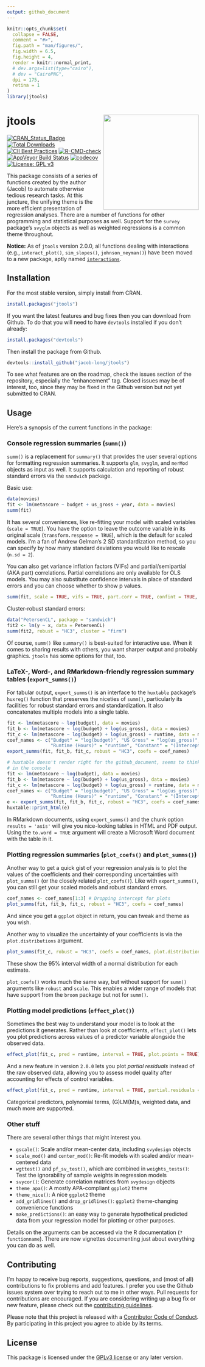```yaml
---
output: github_document
---
```


<!-- README.md is generated from README.Rmd. Please edit that file -->

```r
knitr::opts_chunk$set(
  collapse = FALSE,
  comment = "#>",
  fig.path = "man/figures/",
  fig.width = 6.5,
  fig.height = 4,
  render = knitr::normal_print,
  # dev.args=list(type="cairo"),
  # dev = "CairoPNG",
  dpi = 175,
  retina = 1
)
library(jtools)
```

# jtools <img src="man/figures/logo.png" alt="" height="250px" align="right" />


[![CRAN_Status_Badge](https://www.r-pkg.org/badges/version/jtools)](https://cran.r-project.org/package=jtools) 
[![Total Downloads](https://cranlogs.r-pkg.org/badges/grand-total/jtools)](https://cran.r-project.org/package=jtools)
[![CII Best Practices](https://bestpractices.coreinfrastructure.org/projects/2527/badge)](https://bestpractices.coreinfrastructure.org/projects/2527)
[![R-CMD-check](https://github.com/jacob-long/jtools/workflows/R-CMD-check/badge.svg)](https://github.com/jacob-long/jtools/actions) 
[![AppVeyor Build Status](https://ci.appveyor.com/api/projects/status/github/jacob-long/JTools?branch=master&svg=true)](https://ci.appveyor.com/project/jacob-long/JTools) 
[![codecov](https://codecov.io/gh/jacob-long/jtools/branch/master/graph/badge.svg)](https://app.codecov.io/gh/jacob-long/jtools) 
[![License: GPL v3](https://img.shields.io/badge/License-GPLv3-brightgreen.svg)](https://www.gnu.org/licenses/gpl-3.0)
<!-- [![Project Status: Active - The project has reached a stable, usable state and is being actively developed.](https://www.repostatus.org/badges/latest/active.svg)](https://www.repostatus.org/#active) -->

This package consists of a series of functions created by the author (Jacob)
to automate otherwise tedious research tasks. At this juncture, the unifying
theme is the more efficient presentation of regression analyses. There are 
a number of functions for other programming and statistical purposes as 
well. Support for the `survey` package's `svyglm` objects as well as weighted
regressions is a common theme throughout.

**Notice:** As of `jtools` version 2.0.0, all functions dealing with 
interactions (e.g., `interact_plot()`, `sim_slopes()`, `johnson_neyman()`) have
been moved to a new package, aptly named 
[`interactions`](https://interactions.jacob-long.com).

## Installation

For the most stable version, simply install from CRAN.

```r
install.packages("jtools")
```

If you want the latest features and bug fixes then you can download from
Github. To do that you will need to have `devtools` installed if you don't 
already:

```r
install.packages("devtools")
```

Then install the package from Github.

```r
devtools::install_github("jacob-long/jtools")
```

To see what features are on the roadmap, check the issues
section of the repository, especially the "enhancement" tag. Closed issues
may be of interest, too, since they may be fixed in the Github version but not
yet submitted to CRAN.

## Usage

Here's a synopsis of the current functions in the package:

### Console regression summaries (`summ()`)

`summ()` is a replacement for `summary()` that provides the user several options
for formatting regression summaries. It supports `glm`, `svyglm`, and `merMod`
objects as input as well. It supports calculation and reporting of
robust standard errors via the `sandwich` package.

Basic use:

```r
data(movies)
fit <- lm(metascore ~ budget + us_gross + year, data = movies)
summ(fit)
```

It has several conveniences, like re-fitting your model with
scaled variables (`scale = TRUE`). You have the option to leave the
outcome variable in its original scale (`transform.response = TRUE`),
which is the default for scaled models. I'm a fan of Andrew Gelman's 2
SD standardization method, so you can specify by how many standard deviations 
you would like to rescale (`n.sd = 2`). 

You can also get variance inflation factors (VIFs) and partial/semipartial
(AKA part) correlations. Partial correlations are only available for OLS
models. You may also substitute confidence intervals in place of standard 
errors and you can choose whether to show p values.

```r
summ(fit, scale = TRUE, vifs = TRUE, part.corr = TRUE, confint = TRUE, pvals = FALSE)
```

Cluster-robust standard errors:

```r
data("PetersenCL", package = "sandwich")
fit2 <- lm(y ~ x, data = PetersenCL)
summ(fit2, robust = "HC3", cluster = "firm")
```

Of course, `summ()` like `summary()` is best-suited for interactive use. When
it comes to sharing results with others, you want sharper output and probably
graphics. `jtools` has some options for that, too.

### LaTeX-, Word-, and RMarkdown-friendly regression summary tables (`export_summs()`)

For tabular output, `export_summs()` is an interface to the `huxtable`
package's `huxreg()` function that preserves the niceties of `summ()`,
particularly its facilities for robust standard errors and standardization. 
It also concatenates multiple models into a single table.

```r
fit <- lm(metascore ~ log(budget), data = movies)
fit_b <- lm(metascore ~ log(budget) + log(us_gross), data = movies)
fit_c <- lm(metascore ~ log(budget) + log(us_gross) + runtime, data = movies)
coef_names <- c("Budget" = "log(budget)", "US Gross" = "log(us_gross)",
                "Runtime (Hours)" = "runtime", "Constant" = "(Intercept)")
export_summs(fit, fit_b, fit_c, robust = "HC3", coefs = coef_names)
```
```r
# huxtable doesn't render right for the github_document, seems to thinks it's
# in the console
fit <- lm(metascore ~ log(budget), data = movies)
fit_b <- lm(metascore ~ log(budget) + log(us_gross), data = movies)
fit_c <- lm(metascore ~ log(budget) + log(us_gross) + runtime, data = movies)
coef_names <- c("Budget" = "log(budget)", "US Gross" = "log(us_gross)",
                "Runtime (Hours)" = "runtime", "Constant" = "(Intercept)")
e <- export_summs(fit, fit_b, fit_c, robust = "HC3", coefs = coef_names)
huxtable::print_html(e)
```

In RMarkdown documents, using `export_summs()` and the chunk option 
`results = 'asis'` will give you nice-looking tables in HTML and PDF
output. Using the `to.word = TRUE` argument will create a Microsoft Word
document with the table in it.

### Plotting regression summaries (`plot_coefs()` and `plot_summs()`)

Another way to get a quick gist of your regression analysis is to 
plot the values of the coefficients and their corresponding uncertainties
with `plot_summs()` (or the closely related `plot_coefs()`).
Like with `export_summs()`, you can still get your scaled
models and robust standard errors.

```r
coef_names <- coef_names[1:3] # Dropping intercept for plots
plot_summs(fit, fit_b, fit_c, robust = "HC3", coefs = coef_names)
```

And since you get a `ggplot` object in return, you can tweak and theme as
you wish.

Another way to visualize the uncertainty of your coefficients is via the
`plot.distributions` argument.

```r
plot_summs(fit_c, robust = "HC3", coefs = coef_names, plot.distributions = TRUE)
```

These show the 95% interval width of a normal distribution for each estimate.

`plot_coefs()` works much the same way, but without support for `summ()` 
arguments like `robust` and `scale`. This enables a wider range of 
models that have support from the `broom` package but not for `summ()`. 

### Plotting model predictions (`effect_plot()`)

Sometimes the best way to understand your model is to look at the predictions
it generates. Rather than look at coefficients, `effect_plot()` lets you plot
predictions across values of a predictor variable alongside the observed data. 

```r
effect_plot(fit_c, pred = runtime, interval = TRUE, plot.points = TRUE)
```

And a new feature in version `2.0.0` lets you plot *partial residuals*
instead of the raw observed data, allowing you to assess model quality after
accounting for effects of control variables.

```r
effect_plot(fit_c, pred = runtime, interval = TRUE, partial.residuals = TRUE)
```

Categorical predictors, polynomial terms, (G)LM(M)s, weighted data, and much
more are supported. 

### Other stuff

There are several other things that might interest you.

* `gscale()`: Scale and/or mean-center data, including `svydesign` objects
* `scale_mod()` and `center_mod()`: Re-fit models with scaled and/or
mean-centered data
* `wgttest()` and `pf_sv_test()`, which are combined in `weights_tests()`:
Test the ignorability of sample weights in regression models
* `svycor()`: Generate correlation matrices from `svydesign` objects
* `theme_apa()`: A mostly APA-compliant `ggplot2` theme
* `theme_nice()`: A nice `ggplot2` theme
* `add_gridlines()` and `drop_gridlines()`: `ggplot2` theme-changing 
convenience functions
* `make_predictions()`: an easy way to generate hypothetical predicted data
from your regression model for plotting or other purposes.

Details on the arguments can be accessed via the R documentation 
(`?functionname`). 
There are now vignettes documenting just about everything you can do as well.

## Contributing

I'm happy to receive bug reports, suggestions, questions, and (most of all) 
contributions to fix problems and add features. I prefer you use the Github
issues system over trying to reach out to me in other ways. Pull requests for 
contributions are encouraged. If you are considering writing up a bug fix
or new feature, please check out the [contributing guidelines](https://github.com/jacob-long/jtools/blob/master/CONTRIBUTING.md).

Please note that this project is released with a 
[Contributor Code of Conduct](https://github.com/jacob-long/jtools/blob/master/CONDUCT.md). By participating in this project
you agree to abide by its terms.

## License

This package is licensed under the 
[GPLv3 license](https://spdx.org/licenses/GPL-3.0-or-later.html) or any 
later version.
